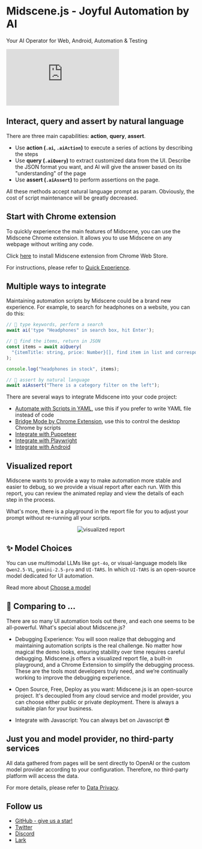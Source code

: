 # Midscene.js - Joyful Automation by AI

Your AI Operator for Web, Android, Automation & Testing


<div style={{"width": "100%", "display": "flex", justifyContent: "center"}}>
  <iframe
    style={{"maxWidth": "100%", "width": "800px", "height": "450px"}}
    src="https://www.youtube.com/embed/lrF0lPfrwag?vq=hd1080" 
    frameBorder="0"
    allow="accelerometer; autoplay; clipboard-write; encrypted-media; gyroscope; picture-in-picture"
    allowFullScreen
    title="Embedded youtube"
  ></iframe>
</div>

## Interact, query and assert by natural language

There are three main capabilities: **action**, **query**, **assert**.

* Use **action (`.ai`, `.aiAction`)** to execute a series of actions by describing the steps
* Use **query (`.aiQuery`)** to extract customized data from the UI. Describe the JSON format you want, and AI will give the answer based on its "understanding" of the page
* Use **assert (`.aiAssert`)** to perform assertions on the page.

All these methods accept natural language prompt as param. Obviously, the cost of script maintenance will be greatly decreased.

## Start with Chrome extension

To quickly experience the main features of Midscene, you can use the Midscene Chrome extension. It allows you to use Midscene on any webpage without writing any code.

Click [here](https://chromewebstore.google.com/detail/midscene/gbldofcpkknbggpkmbdaefngejllnief) to install Midscene extension from Chrome Web Store.

For instructions, please refer to [Quick Experience](./quick-experience).

## Multiple ways to integrate

Maintaining automation scripts by Midscene could be a brand new experience. For example, to search for headphones on a website, you can do this:

```typescript
// 👀 type keywords, perform a search
await ai('type "Headphones" in search box, hit Enter');

// 👀 find the items, return in JSON
const items = await aiQuery(
  "{itemTitle: string, price: Number}[], find item in list and corresponding price"
);

console.log("headphones in stock", items);

// 👀 assert by natural language
await aiAssert("There is a category filter on the left");
```

There are several ways to integrate Midscene into your code project:

* [Automate with Scripts in YAML](./automate-with-scripts-in-yaml), use this if you prefer to write YAML file instead of code
* [Bridge Mode by Chrome Extension](./bridge-mode-by-chrome-extension), use this to control the desktop Chrome by scripts
* [Integrate with Puppeteer](./integrate-with-puppeteer)
* [Integrate with Playwright](./integrate-with-playwright)
* [Integrate with Android](./integrate-with-android)

## Visualized report

Midscene wants to provide a way to make automation more stable and easier to debug, so we provide a visual report after each run. With this report, you can review the animated replay and view the details of each step in the process. 

What's more, there is a playground in the report file for you to adjust your prompt without re-running all your scripts.

<p align="center">
  <img src="/report.gif" alt="visualized report" loading="lazy" />
</p>


## ✨ Model Choices

You can use multimodal LLMs like `gpt-4o`, or visual-language models like `Qwen2.5-VL`, `gemini-2.5-pro` and `UI-TARS`. In which `UI-TARS` is an open-source model dedicated for UI automation.

Read more about [Choose a model](https://midscenejs.com/choose-a-model)
## 👀 Comparing to ...

There are so many UI automation tools out there, and each one seems to be all-powerful. What's special about Midscene.js?

* Debugging Experience: You will soon realize that debugging and maintaining automation scripts is the real challenge. No matter how magical the demo looks, ensuring stability over time requires careful debugging. Midscene.js offers a visualized report file, a built-in playground, and a Chrome Extension to simplify the debugging process. These are the tools most developers truly need, and we’re continually working to improve the debugging experience.

* Open Source, Free, Deploy as you want: Midscene.js is an open-source project. It's decoupled from any cloud service and model provider, you can choose either public or private deployment. There is always a suitable plan for your business.

* Integrate with Javascript: You can always bet on Javascript 😎

## Just you and model provider, no third-party services

All data gathered from pages will be sent directly to OpenAI or the custom model provider according to your configuration. Therefore, no third-party platform will access the data.

For more details, please refer to [Data Privacy](./data-privacy).

## Follow us

* [GitHub - give us a star!](https://github.com/web-infra-dev/midscene)
* [Twitter](https://x.com/midscene_ai)
* [Discord](https://discord.gg/2JyBHxszE4)
* [Lark](https://applink.larkoffice.com/client/chat/chatter/add_by_link?link_token=291q2b25-e913-411a-8c51-191e59aab14d)
